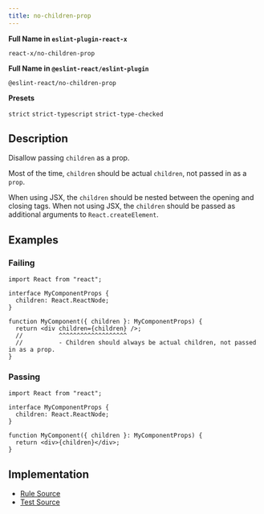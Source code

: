 ```yaml
---
title: no-children-prop
---
```


**Full Name in `eslint-plugin-react-x`**

```plain copy
react-x/no-children-prop
```

**Full Name in `@eslint-react/eslint-plugin`**

```plain copy
@eslint-react/no-children-prop
```

**Presets**

`strict`
`strict-typescript`
`strict-type-checked`

## Description

Disallow passing `children` as a prop.

Most of the time, `children` should be actual `children`, not passed in as a `prop`.

When using JSX, the `children` should be nested between the opening and closing tags. When not using JSX, the `children` should be passed as additional arguments to `React.createElement`.

## Examples

### Failing

```tsx
import React from "react";

interface MyComponentProps {
  children: React.ReactNode;
}

function MyComponent({ children }: MyComponentProps) {
  return <div children={children} />;
  //          ^^^^^^^^^^^^^^^^^^^
  //          - Children should always be actual children, not passed in as a prop.
}
```

### Passing

```tsx
import React from "react";

interface MyComponentProps {
  children: React.ReactNode;
}

function MyComponent({ children }: MyComponentProps) {
  return <div>{children}</div>;
}
```

## Implementation

- [Rule Source](https://github.com/Rel1cx/eslint-react/tree/main/packages/plugins/eslint-plugin-react-x/src/rules/no-children-prop.ts)
- [Test Source](https://github.com/Rel1cx/eslint-react/tree/main/packages/plugins/eslint-plugin-react-x/src/rules/no-children-prop.spec.ts)
